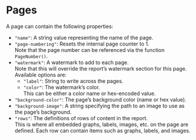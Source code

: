 # Pages {#page-properties}

A page can contain the following properties:

- `"name"`: A string value representing the name of the page.
- `"page-numbering"`: Resets the internal page counter to 1. \
  Note that the page number can be referenced via the function ``PageNumber()``.
- `"watermark"`: A watermark to add to each page. \
  Note that this will override the report's watermark section for this page. \
  Available options are:
  - `"label"`: String to write across the pages.
  - `"color"`: The watermark's color. \
    This can be either a color name or hex-encoded value.
- `"background-color"`: The page's background color (name or hex value).
- `"background-image"`: A string specifying the path to an image to use as the page's background.
- `"rows"`: The definitions of rows of content in the report. \
  This is where all embedded graphs, labels, images, etc. on the page are defined.
  Each row can contain items such as graphs, labels, and images.
